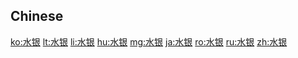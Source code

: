 {{also|水銀}}
==Chinese==
{{zh-see|水銀}}

[[ko:水银]]
[[lt:水银]]
[[li:水银]]
[[hu:水银]]
[[mg:水银]]
[[ja:水银]]
[[ro:水银]]
[[ru:水银]]
[[zh:水银]]